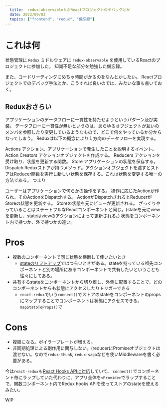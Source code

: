 ```yaml
---
  title:  redux-observableとかReactプロジェクトのデバッグとか
  date: 2022/09/03
  topics: ["frontend", "redux", "備忘録"]
---
```


# これは何
状態管理に `Redux` ミドルウェアに `redux-observable` を使用しているReactのプロジェクトに参加した。
知識不足な部分を勉強した備忘録。

また、コードリーディングにめちゃ時間がかるのをなんとかしたい。
Reactプロジェクトでのデバッグ手法とか、こうすれば良いのでは、みたいな事も書いておく。

## Reduxおさらい
アプリケーションのデータフローに一貫性を持たせようというパターン及び実装。 データフローに一貫性が無いというのは、あらゆるオブジェクトが互いのメンバを参照したり変更しているようなもので、どこで何をやっているか分からなってしまう。 Reduxは以下の概念により１方向のデータフローを実現する。

Actions アクション。アプリケーションで発生したことを説明するイベント。
Action Creators アクションオブジェクトを作成する。
Reducers アクションを受け取り、状態を更新する関数。
Store アプリケーションの状態を保存する。
Dispatch Reduxストアが持つメソッド。アクションオブジェクトを渡すとストアはReducer関数を実行し新しい状態を保存する。これは状態を変更する唯一の方法である。
つまり

ユーザーはアプリケーションで何らかの操作をする。
操作に応じたActionが作られ、そのActionをDispatchする。
ActionがDispatchされるとReducerがStoreの状態を更新する。
Storeの状態を元にビューが更新される。
ざっくりやっていることはステートフルなReactコンポーネントと同じ。(stateを元にviewを更新し、stateはviewのアクションによって更新される。) 状態をコンポーネント内で持つか、外で持つかの違い。

# Pros
- 複数のコンポーネントで同じ状態を横断して使いたいとき
  - [stateのリフトアップ](https://ja.reactjs.org/docs/lifting-state-up.html)ではつらいときがある。stateを持っている祖先コンポーネントと別の場所にあるコンポーネントで共有したいということも往々にしてある。
- 共有するstateをコンポーネントから切り離し、外側に配置することで、どのコンポーネントからも状態にアクセスしたりトリガーできる
  - `react-redux`でいう`connect()`でストアのstateをコンポーネントのpropsにマップすることでコンポーネントは状態にアクセスできる。`mapStatoToProps()`で

# Cons
- 複雑になる。ボイラープレートが増える。
- 非同期処理による副作用に関与しない。(reducerにPromiseオブジェクトは渡せない。なので`redux-thunk`, `redux-saga`などを使いMiddlewareを書く必要がある。


今は`react-redux`も[React Hooks APIに対応](https://react-redux.js.org/api/hooks)していて、
`connect()`でコンポーネント毎にラップしていた代わりに、アプリ全体を`<Provide>`でラップすることで、関数コンポーネント内でRedux hooks APIを使ってストアのstateを使えるみたい。


WIP